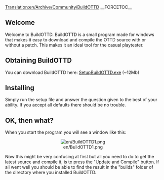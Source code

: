 [[Translation:en/Archive/Community/BuildOTTD]]
__FORCETOC__

== Welcome ==
Welcome to BuildOTTD.
BuildOTTD is a small program made for windows that makes it easy to download and compile the OTTD source with or without a patch.
This makes it an ideal tool for the casual playtester.

== Obtaining BuildOTTD ==
You can download BuildOTTD here: [http://rapidshare.com/files/31876033/SetupBuildOTTD.exe.html SetupBuildOTTD.exe] (~12Mb)

== Installing ==
Simply run the setup file and answer the question given to the best of your ability.
If you accept all defaults there should be no trouble.
{{en/Warning|Always choose a path without spaces in it. This is a limitation in the underlying tools used by BuildOTTD.}}

== OK, then what? ==
When you start the program you will see a window like this:
<center>[[File:en/BuildOTTD1.png]]</center>
Now this might be very confusing at first but all you need to do to get the latest source and compile it, is to press the "Update and Compile" button.
If all went well you should be able to find the result in the "builds" folder of the directory where you installed BuildOTTD.